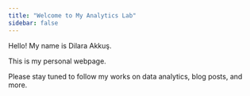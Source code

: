 ```yaml
---
title: "Welcome to My Analytics Lab"
sidebar: false 
---
```


Hello! My name is Dilara Akkuş.

This is my personal webpage.

Please stay tuned to follow my works on data analytics, blog posts, and more.

